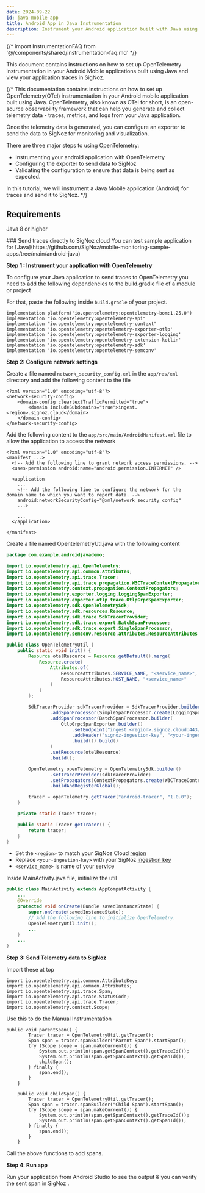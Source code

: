 ```yaml
---
date: 2024-09-22
id: java-mobile-app
title: Android App in Java Instrumentation
description: Instrument your Android application built with Java using OpenTelemetry and send data to SigNoz
---
```


{/* import InstrumentationFAQ from '@/components/shared/instrumentation-faq.md' */}

This document contains instructions on how to set up OpenTelemetry instrumentation in your Android Mobile applications built using Java and view your application traces in SigNoz.


{/* This documentation contains instructions on how to set up OpenTelemetry(OTel) instrumentation in your Android mobile application built using Java. OpenTelemetry, also known as OTel for short, is an open-source observability framework that can help you generate and collect telemetry data - traces, metrics, and logs from your Java application.

Once the telemetry data is generated, you can configure an exporter to send the data to SigNoz for monitoring and visualization.

There are three major steps to using OpenTelemetry:

- Instrumenting your android application with OpenTelemetry
- Configuring the exporter to send data to SigNoz
- Validating the configuration to ensure that data is being sent as expected.

In this tutorial, we will instrument a Java Mobile application (Android) for traces and send it to SigNoz. */}

## Requirements

Java 8 or higher

<Tabs entityName="plans">
<TabItem value="signoz-cloud" label="SigNoz Cloud" default>
### Send traces directly to SigNoz cloud

<Admonition type="info">
You can test sample application for [Java](https://github.com/SigNoz/mobile-monitoring-sample-apps/tree/main/android-java)
</Admonition>

**Step 1 : Instrument your application with OpenTelemetry**

To configure your Java application to send traces to OpenTelemetry you need to add the following dependencies to the build.gradle file of a module or project

For that, paste the following inside `build.gradle` of your project.

```
implementation platform('io.opentelemetry:opentelemetry-bom:1.25.0')
implementation "io.opentelemetry:opentelemetry-api"
implementation "io.opentelemetry:opentelemetry-context"
implementation 'io.opentelemetry:opentelemetry-exporter-otlp'
implementation 'io.opentelemetry:opentelemetry-exporter-logging'
implementation 'io.opentelemetry:opentelemetry-extension-kotlin'
implementation 'io.opentelemetry:opentelemetry-sdk'
implementation 'io.opentelemetry:opentelemetry-semconv'
```

**Step 2: Configure network settings**

Create a file named `network_security_config.xml` in the `app/res/xml` directory and add the following content to the file

```
<?xml version="1.0" encoding="utf-8"?>
<network-security-config>
    <domain-config cleartextTrafficPermitted="true">
        <domain includeSubdomains="true">ingest.<region>.signoz.cloud</domain>
    </domain-config>
</network-security-config>
```

Add the following content to the `app/src/main/AndroidManifest.xml` file to allow the application to access the network

```
<?xml version="1.0" encoding="utf-8"?>
<manifest ...>
  <!-- Add the following line to grant network access permissions. -->
  <uses-permission android:name="android.permission.INTERNET" />

  <application
    ...
    <!-- Add the following line to configure the network for the domain name to which you want to report data. -->
    android:networkSecurityConfig="@xml/network_security_config"
    ...>

    ...
  </application>

</manifest>
```

Create a file named OpentelemetryUtl.java with the following content

```java
package com.example.androidjavademo;

import io.opentelemetry.api.OpenTelemetry;
import io.opentelemetry.api.common.Attributes;
import io.opentelemetry.api.trace.Tracer;
import io.opentelemetry.api.trace.propagation.W3CTraceContextPropagator;
import io.opentelemetry.context.propagation.ContextPropagators;
import io.opentelemetry.exporter.logging.LoggingSpanExporter;
import io.opentelemetry.exporter.otlp.trace.OtlpGrpcSpanExporter;
import io.opentelemetry.sdk.OpenTelemetrySdk;
import io.opentelemetry.sdk.resources.Resource;
import io.opentelemetry.sdk.trace.SdkTracerProvider;
import io.opentelemetry.sdk.trace.export.BatchSpanProcessor;
import io.opentelemetry.sdk.trace.export.SimpleSpanProcessor;
import io.opentelemetry.semconv.resource.attributes.ResourceAttributes;

public class OpenTelemetryUtil {
    public static void init() {
        Resource otelResource = Resource.getDefault().merge(
            Resource.create(
                Attributes.of(
                    ResourceAttributes.SERVICE_NAME, "<service_name>",
                    ResourceAttributes.HOST_NAME, "<service_name>"
                )
            )
        );

        SdkTracerProvider sdkTracerProvider = SdkTracerProvider.builder()
                .addSpanProcessor(SimpleSpanProcessor.create(LoggingSpanExporter.create()))
                .addSpanProcessor(BatchSpanProcessor.builder(
                    OtlpGrpcSpanExporter.builder()
                        .setEndpoint("ingest.<region>.signoz.cloud:443/v1/traces")
                        .addHeader("signoz-ingestion-key", "<your-ingestion-key>")
                        .build()).build()
                )
                .setResource(otelResource)
                .build();

        OpenTelemetry openTelemetry = OpenTelemetrySdk.builder()
                .setTracerProvider(sdkTracerProvider)
                .setPropagators(ContextPropagators.create(W3CTraceContextPropagator.getInstance()))
                .buildAndRegisterGlobal();

        tracer = openTelemetry.getTracer("android-tracer", "1.0.0");
    }

    private static Tracer tracer;

    public static Tracer getTracer() {
        return tracer;
    }
}
```

- Set the `<region>` to match your SigNoz Cloud [region](https://signoz.io/docs/ingestion/signoz-cloud/overview/#endpoint)
- Replace `<your-ingestion-key>` with your SigNoz [ingestion key](https://signoz.io/docs/ingestion/signoz-cloud/keys/)
- `<service_name>` is name of your service

Inside MainActivity.java file, initialize the util

```java
public class MainActivity extends AppCompatActivity {
	...
    @Override
    protected void onCreate(Bundle savedInstanceState) {
        super.onCreate(savedInstanceState);
        // Add the following line to initialize OpenTelemetry. 
        OpenTelemetryUtil.init();
        ...
    }
    ...
}
```

**Step 3: Send Telemetry data to SigNoz**

Import these at top 

```
import io.opentelemetry.api.common.AttributeKey;
import io.opentelemetry.api.common.Attributes;
import io.opentelemetry.api.trace.Span;
import io.opentelemetry.api.trace.StatusCode;
import io.opentelemetry.api.trace.Tracer;
import io.opentelemetry.context.Scope;
```

Use this to do the Manual Instrumentation

```
public void parentSpan() {
        Tracer tracer = OpenTelemetryUtil.getTracer();
        Span span = tracer.spanBuilder("Parent Span").startSpan();
        try (Scope scope = span.makeCurrent()) {
            System.out.println(span.getSpanContext().getTraceId());
            System.out.println(span.getSpanContext().getSpanId());
            childSpan();
        } finally {
            span.end();
        }
    }

    public void childSpan() {
        Tracer tracer = OpenTelemetryUtil.getTracer();
        Span span = tracer.spanBuilder("Child Span").startSpan();
        try (Scope scope = span.makeCurrent()) {
            System.out.println(span.getSpanContext().getTraceId());
            System.out.println(span.getSpanContext().getSpanId());
        } finally {
            span.end();
        }
    }
```

Call the above functions to add spans.

**Step 4: Run app**

Run your application from Android Studio to see the output & you can verify the sent span in SigNoz .
</TabItem>
</Tabs>